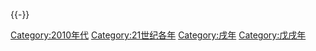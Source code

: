 {{catmore}}
{{Decade category header|decade=2010}}
{{Commonscat|2018}}
{{-}}
[[Category:2010年代|Category:2010年代]]
[[Category:21世纪各年|Category:21世纪各年]]
[[Category:戌年|Category:戌年]]
[[Category:戊戌年|Category:戊戌年]]